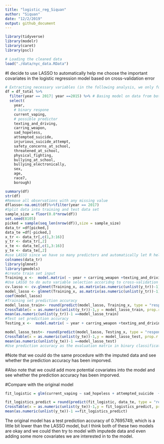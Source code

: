 ```yaml
---
title: "logistic_reg_Siquan"
author: "Siquan"
date: "12/2/2019"
output: github_document
---
```

```r
library(tidyverse)
library(modelr)
library(caret)
library(pscl)
```

```r
# Loading the cleaned data
load("./data/nyc_data.RData")
```

#I decide to use LASSO to automatically help me choose the important covariates in the logistic regression model based on cross-validation error

```r
# Extracting necessary variables (in the following analysis, we only focus on the variables extracted by Daniela in the original'Logistics Regressin.Rmd')
df = df_total %>% 
  filter(year == 2017| year ==2015) %>% # Basing model on data from both 2015 and 2017
  select(
    year,
    # binary respone
    current_vaping,
    # possible predictor
    texting_and_driving,
    carring_weapon,
    sad_hopeless,
    attempted_suicide,
    injurious_suicide_attempt,
    safety_concerns_at_school,
    threatened_at_school,
    physical_fighting,
    bullying_at_school,
    bullying_electronically,
    sex,
    age,
    race7,
    borough)

summary(df)
str(df)
#Remove all observations with any missing value
dflasso<-na.omit(df)%>%filter(year == 2017)
#Split data into training and test data set
sample_size = floor(0.8*nrow(df))
set.seed(8105)
picked = sample(seq_len(nrow(df)),size = sample_size)
data_tr =df[picked,]
data_te =df[-picked,]
x_tr <- data_tr[,c(1,3:16)]
y_tr <- data_tr[,2]
x_te <- data_te[,c(1,3:16)]
y_te <- data_te[,2]
#use LASSO since we have so many predictors and automatically let R help us select the important variables
colnames(data_tr)
library(glmnet)
library(gmodels)
#create train set input
Training_x <-  model.matrix( ~ year + carring_weapon +texting_and_driving +carring_weapon+sad_hopeless+attempted_suicide+injurious_suicide_attempt+ safety_concerns_at_school+threatened_at_school+physical_fighting+bullying_at_school+bullying_electronically+sex+age+race7+borough -1, data_tr)
#Use LASSO to do auto variable selection accoridng to cross-validation error
cv.lasso <- cv.glmnet(Training_x, as.matrix(as.numeric(unlist(y_tr))-1), alpha = 1, family = "binomial")
model_lasso <- glmnet(Training_x, as.matrix(as.numeric(unlist(y_tr))-1), alpha = 1, family = "binomial",lambda = cv.lasso$lambda.min)
coef(model_lasso)
#Training set prediction accuracy
model_lasso_train<- round(predict(model_lasso, Training_x, type = "response"))
CrossTable(x = as.numeric(unlist(y_tr))-1,y = model_lasso_train, prop.r = F, prop.c = F, prop.chisq = F)
mean(as.numeric(unlist(y_tr))-1 ==model_lasso_train)
#Test set prediction accuracy
Testing_x <-  model.matrix( ~ year + carring_weapon +texting_and_driving +carring_weapon+sad_hopeless+attempted_suicide+injurious_suicide_attempt+ safety_concerns_at_school+threatened_at_school+physical_fighting+bullying_at_school+bullying_electronically+sex+age+race7+borough -1, data_te)

model_lasso_test<- round(predict(model_lasso, Testing_x, type = "response"))
CrossTable(x = as.numeric(unlist(y_te))-1,y = model_lasso_test, prop.r = F, prop.c = F, prop.chisq = F)
mean(as.numeric(unlist(y_te))-1 ==model_lasso_test)
#Use prediction accuracy as the evaluation matrix in binary classification task, train set prediction accuracy  0.7879127 and test set prediction accuracy 0.7785235. Since the training set and test set accuracy are pretty close, there is no overfitting.

```
#Note that we could do the same procedure with the imputed data and see whether the prediction accuracy has been imporved.

#Also note that we could add more potential covariates into the model and see whether the prediction accuracy has been imporved.

#Compare with the original model
```r
fit_logistic = glm(current_vaping ~ sad_hopeless + attempted_suicide  + safety_concerns_at_school + threatened_at_school + physical_fighting + bullying_electronically + carring_weapon, data = data_tr, family = binomial())

fit_logistics_predict = round(predict(fit_logistic, data_te, type = "response"))
CrossTable(x = as.numeric(unlist(y_te))-1,y = fit_logistics_predict, prop.r = F, prop.c = F, prop.chisq = F)
mean(as.numeric(unlist(y_te))-1 ==fit_logistics_predict)
```
The original model has a test prediction accuracy of 0.7695749, which is a little bit lower than the LASSO model, but I think both of these two models are okay and we could then try to model with imputede data and even adding some more covariates we are interested in to the model.
